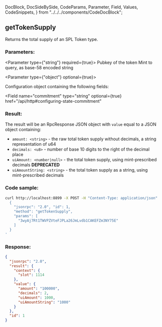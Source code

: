   DocBlock,
  DocSideBySide,
  CodeParams,
  Parameter,
  Field,
  Values,
  CodeSnippets,
} from "../../../components/CodeDocBlock";

<DocBlock>

## getTokenSupply

Returns the total supply of an SPL Token type.

<DocSideBySide>
<CodeParams>

### Parameters:

<Parameter type={"string"} required={true}>
  Pubkey of the token Mint to query, as base-58 encoded string
</Parameter>

<Parameter type={"object"} optional={true}>

Configuration object containing the following fields:

<Field
  name="commitment"
  type="string"
  optional={true}
  href="/api/http#configuring-state-commitment"
></Field>

</Parameter>

### Result:

The result will be an RpcResponse JSON object with `value` equal to a JSON object containing:

- `amount: <string>` - the raw total token supply without decimals, a string representation of u64
- `decimals: <u8>` - number of base 10 digits to the right of the decimal place
- `uiAmount: <number|null>` - the total token supply, using mint-prescribed decimals **DEPRECATED**
- `uiAmountString: <string>` - the total token supply as a string, using mint-prescribed decimals

</CodeParams>

<CodeSnippets>

### Code sample:

```bash
curl http://localhost:8899 -X POST -H "Content-Type: application/json" -d '
  {
    "jsonrpc": "2.0", "id": 1,
    "method": "getTokenSupply",
    "params": [
      "3wyAj7Rt1TWVPZVteFJPLa26JmLvdb1CAKEFZm3NY75E"
    ]
  }
'
```

### Response:

```json
{
  "jsonrpc": "2.0",
  "result": {
    "context": {
      "slot": 1114
    },
    "value": {
      "amount": "100000",
      "decimals": 2,
      "uiAmount": 1000,
      "uiAmountString": "1000"
    }
  },
  "id": 1
}
```

</CodeSnippets>
</DocSideBySide>
</DocBlock>
